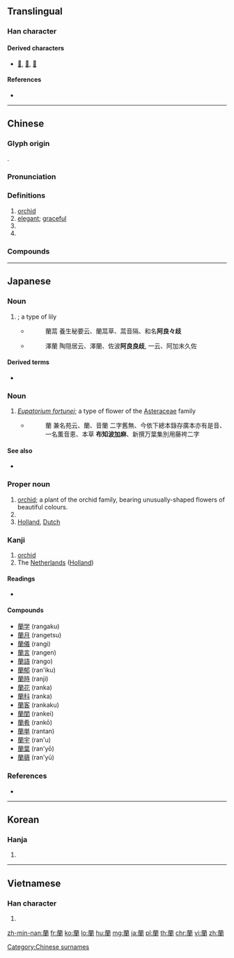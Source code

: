 {{character info/new}}
{{also|兰}}
==Translingual==

===Han character===
{{Han char|rn=140|rad=艸|as=17|sn=23|four=44227|canj=TANW|ids=⿱艹闌}}

====Derived characters====
* [[𡔔]], [[𢆄]], [[𨏼]]

====References====
* {{Han ref|kx=1070.110|dkj=32477|dj=1536.240|hdz=53333.050|uh=862D|ud=34349|bh=C4F5|bd=50421}}

----

==Chinese==
{{zh-forms|s=兰}}

===Glyph origin===
{{Han etym}}
{{Han compound|艸|alt1=艹|闌|t1=plant|ls=psc|c1=s|c2=p}}.

===Pronunciation===
{{zh-pron
|m=lán
|c=laan4
|h=pfs=làn
|md=làng
|mn=lân
|w=3le
|mc=y
|oc=y
|cat=n,a,pn
}}

===Definitions===
{{zh-hanzi}}

# [[orchid]]
# [[elegant]]; [[graceful]]
# {{zh-short|蘭州|[[Lanzhou]]}}
# {{surname|lang=zh}}

===Compounds===
{{zh-der|蘭花|木蘭|芥蘭|紫羅蘭|一葉蘭|亞特蘭大|伊斯蘭教|伊蘭|伯蘭|佩蘭|克利夫蘭|劈蘭|劍蘭|北愛爾蘭|卓蘭|可蘭經|史瓦濟蘭|吹氣勝蘭|呼蘭|報歲蘭|夢蘭|夢蘭葉吉|契合金蘭|契若金蘭|奧克蘭|孛蘭|宜蘭|布蘭枯秀|幽蘭|建蘭|德黑蘭|愛爾蘭|愛爾蘭島|愛爾蘭海|披榛採蘭|拉伯蘭|摧蘭折玉|撇蘭|文珠蘭|新英格蘭|昆士蘭|春蘭|春蘭秋菊|木蘭從軍|木蘭步|木蘭舟|格陵蘭|桂子蘭孫|桂馥蘭芳|椒蘭|樓蘭|樓蘭晉簡|毬蘭|法蘭克福|法蘭絨|波蘭|波蘭舞曲|波蘭走廊|洋玉蘭|洋蘭|浴蘭時節|澤蘭|烏克蘭|燕姞夢蘭|玉蘭|玉蘭片|玉蘭花|珠蘭|留蘭香|白玉蘭|白蘭地|白蘭士|白蘭花|皮蘭德羅|盂蘭會|盂蘭盆|盂蘭盆會|盂蘭節|石斛蘭|石蘭|空谷幽蘭|米蘭|納蘭性德|紐芬蘭|紐西蘭|素心蘭|結金蘭|羅曼羅蘭|羅蘭之歌|羅蘭夫人|義結金蘭|翡翠蘭苕|芄蘭|芝蘭|芝蘭之化|芝蘭之室|芝蘭氣味|芝蘭玉樹|芬蘭|芬蘭浴|花木蘭|芳蘭|芳蘭竟體|英格蘭|草蘭|荷蘭|荷蘭乳牛|荷蘭水|荷蘭王國|荷蘭豆|荷蘭豬|菖蘭|蔥蘭|蕙心蘭質|蕙蘭|蕙質蘭心|蘇格蘭|蘭交|蘭亭|蘭兆|蘭因絮果|蘭圃|蘭園|蘭堂|蘭夢|蘭姆|蘭姆酒|蘭客|蘭室|蘭嶼|蘭州|蘭心蕙性|蘭成|蘭房|蘭摧玉折|蘭摧蕙折|蘭旌|蘭月|蘭根白芷|蘭桂|蘭桂騰芳|蘭桂齊芳|蘭槐|蘭橈|蘭氏小島|蘭湯|蘭澤|蘭炷|蘭燼|蘭玉|蘭玉蕭條|蘭盆|蘭石|蘭秋|蘭膏|蘭臭|蘭臺|蘭臺令史|蘭臺公子|蘭臺石室|蘭舟|蘭艾|蘭艾俱焚|蘭艾同焚|蘭艾同燼|蘭花手|蘭花指|蘭花末兒|蘭花煙|蘭芷之室|蘭芷漸滫|蘭芷蕭艾|蘭若|蘭英|蘭草|蘭茝|蘭葉描|蘭葉撇|蘭蓀|蘭蕊|蘭蕙質|蘭薰桂馥|蘭藻|蘭襟|蘭言|蘭訊|蘭譜|蘭釭|蘭開夏|蘭閨|蘭陔|蘭陵|蘭陵酒|蘭陽平原|蘭陽溪|蘭香|蘭麝|蘭麝之香|虎頭蘭|蝴蝶蘭|西蘭島|諾普蘭|諾蘭|賀蘭|賀蘭山|迦蘭陀 |采蘭贈芍|金粟蘭|金蘭|金蘭之交|金蘭灣|金蘭簿|錫蘭|阿蘭若|龍舌蘭}}

----

==Japanese==

===Noun===
{{ja-kanjitab|あららぎ|yomi=k}}
{{ja-noun|あららぎ}}

# {{taxlink|Allium macrostemon|species|noshow=1}}; a type of lily
#* {{RQ:Wamyō Ruijushō|4|68}}
#*: 蘭蒚 養生秘要云、蘭蒚草、蒚音隔、和名'''阿良々歧'''
#* {{RQ:Wamyō Ruijushō|10|28}}
#*: 澤蘭 陶隠居云、澤蘭、佐波'''阿良良歧''', 一云、阿加末久佐

====Derived terms====
* {{l|ja|沢蘭}}

===Noun===
{{ja-kanjitab|ふじばかま|yomi=k}}
{{ja-noun|ふじばかま|hhira=ふぢばかま}}

# ''[[Eupatorium fortunei]]''; a type of flower of the [[Asteraceae]] family
#* {{RQ:Wamyō Ruijushō|10|2}}
#*: 蘭 兼名苑云、蘭、音蘭 二字舊無、今依下總本錄存廣本亦有是音、一名薫音恵、本草 '''布知波加麻'''、新撰万葉集別用藤袴二字

====See also====
* {{l|ja|藤袴}}

===Proper noun===
{{ja-kanjitab|らん|yomi=o}}
{{ja-pos|proper|らん}}

# [[orchid]]; a plant of the orchid family, bearing unusually-shaped flowers of beautiful colours.
# {{given name|female|lang=ja|sort=らん}}
# [[Holland]], [[Dutch]]

===Kanji===
{{ja-kanji|grade=|rs=艸17}}

# [[orchid]]
# The [[Netherlands]] ([[Holland]])

====Readings====
* {{ja-readings|goon=[[らん]] (ran)|kanon=[[らん]] (ran)|kun=[[ふじばかま]] (fujibakama), [[あららぎ]] (araragi)}}

====Compounds====
* [[蘭学]] (rangaku)
* [[蘭月]] (rangetsu)
* [[蘭儀]] (rangi)
* [[蘭言]] (rangen)
* [[蘭語]] (rango)
* [[蘭郁]] (ran'iku)
* [[蘭時]] (ranji)
* [[蘭花]] (ranka)
* [[蘭科]] (ranka)
* [[蘭客]] (rankaku)
* [[蘭閨]] (rankei)
* [[蘭肴]] (rankō)
* [[蘭単]] (rantan)
* [[蘭宇]] (ran'u)
* [[蘭葉]] (ran'yō)
* [[蘭蕕]] (ran'yū)

===References===
* {{R:Wamyō Ruijushō}}

----

==Korean==

===Hanja===
{{ko-hanja|hangeul=[[란]], [[난]]|eumhun=|rv=ran, nan|mr=ran, nan|y=lan, nan}}

# {{defn|lang=ko|sort=艸17}}

----

==Vietnamese==

===Han character===
{{vi-hantu|[[lan]]|rs=艸17}}

# {{defn|lang=vi|sort=艸17}}

[[Category:Chinese surnames]]

[[zh-min-nan:蘭]]
[[fr:蘭]]
[[ko:蘭]]
[[lo:蘭]]
[[hu:蘭]]
[[mg:蘭]]
[[ja:蘭]]
[[pl:蘭]]
[[th:蘭]]
[[chr:蘭]]
[[vi:蘭]]
[[zh:蘭]]